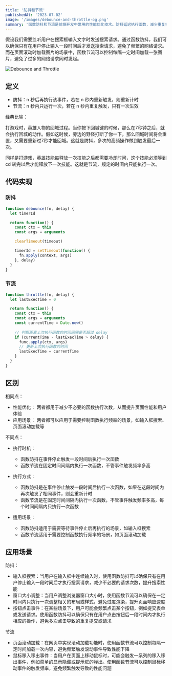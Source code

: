 ```yaml
---
title: '防抖和节流'
publishedAt: '2023-07-02'
image: '/images/debounce-and-throttle-og.png'
summary: '函数防抖和节流是前端开发中常用的性能优化技术。防抖延迟执行函数，减少重复操作；节流控制函数执行频率，避免过度调用。例如，防抖可用于输入框搜索请求，节流可用于页面滚动图片加载。本文介绍原理、实现和应用场景。'
---
```


假设我们需要监听用户在搜索框输入文字时发送搜索请求。通过函数防抖，我们可以确保只有在用户停止输入一段时间后才发送搜索请求，避免了频繁的网络请求。而在页面滚动时加载图片的场景中，函数节流可以控制每隔一定时间加载一张图片，避免了过多的网络请求同时发起。

<Image
  src="/images/debounce-and-throttle.png"
  width={832}
  height={197}
  alt="Debounce and Throttle"
  priority
/>

## 定义

- 防抖：n 秒后再执行该事件，若在 n 秒内重新触发，则重新计时
- 节流：n 秒内只运行一次，若在 n 秒内重复触发，只有一次生效

经典比喻：

打游戏时，英雄人物的回城过程。当你按下回城键的时候，那么在7秒钟之后，就会执行回城的动作。假如这时候，旁边的野怪打断了你一下，那么回城时间将会重置，又需要重新过7秒才能回城。这就是防抖，多次的高频操作做到触发最后一次。

同样是打游戏，英雄技能每释放一次技能之后都需要冷却时间，这个技能必须等到 cd 转完以后才能释放下一次技能。这就是节流，规定的时间内只能执行一次。

## 代码实现

### 防抖

```js
function debounce(fn, delay) {
  let timerId

  return function() {
    const ctx = this
    const args = arguments

    clearTimeout(timeout)

    timerId = setTimeout(function() {
      fn.apply(context, args)
    }, delay)
  }
}
```

### 节流

```js
function throttle(fn, delay) {
  let lastExecTime = 0

  return function() {
    const ctx = this
    const args = arguments
    const currentTime = Date.now()
    
    // 判断距离上次执行函数的时间间隔是否超过 delay
    if (currentTime - lastExecTime > delay) {
      func.apply(ctx, args)
      // 更新上次执行函数的时间
      lastExecTime = currentTime
    }
  }
}
```

## 区别

相同点：

- 性能优化： 两者都用于减少不必要的函数执行次数，从而提升页面性能和用户体验
- 应用场景： 两者都可以应用于需要控制函数执行频率的场景，如输入框搜索、页面滚动加载等

不同点：

- 执行时机：
  - 函数防抖在事件停止触发一段时间后执行一次函数
  - 函数节流在固定时间间隔内执行一次函数，不管事件触发频率多高

- 执行方式：
  - 函数防抖是在事件停止触发一段时间后执行一次函数，如果在这段时间内再次触发了相同事件，则会重新计时
  - 函数节流是在固定时间间隔内执行一次函数，不管事件触发频率多高，每个时间间隔内只执行一次函数

- 适用场景：
  - 函数防抖适用于需要等待事件停止后再执行的场景，如输入框搜索
  - 函数节流适用于需要控制函数执行频率的场景，如页面滚动加载

## 应用场景

防抖：

- 输入框搜索：当用户在输入框中连续输入时，使用函数防抖可以确保只有在用户停止输入一段时间后才执行搜索请求，减少不必要的请求次数，提升搜索性能
- 窗口大小调整：当用户调整浏览器窗口大小时，使用函数节流可以确保在一定时间内只执行一次调整相关的布局或样式，避免过度渲染，提升页面响应速度
- 按钮点击事件：在某些场景下，用户可能会频繁点击某个按钮，例如提交表单或发送请求。使用函数防抖可以确保只有在用户点击按钮后一段时间内才执行相应的操作，避免多次点击导致的重复提交或请求

节流

- 页面滚动加载：在网页中实现滚动加载功能时，使用函数节流可以控制每隔一定时间加载一次内容，避免频繁触发滚动事件导致性能下降
- 鼠标移入移出事件：当用户在页面上移动鼠标时，可能会触发一系列的移入移出事件，例如菜单的显示隐藏或提示框的弹出。使用函数节流可以控制鼠标移动事件的触发频率，避免频繁触发导致的性能问题